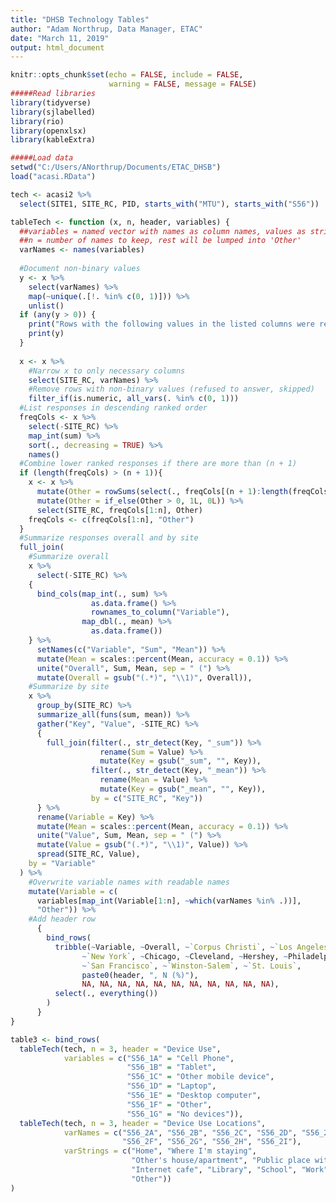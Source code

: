 ```yaml
---
title: "DHSB Technology Tables"
author: "Adam Northrup, Data Manager, ETAC"
date: "March 11, 2019"
output: html_document
---
```


```r
knitr::opts_chunk$set(echo = FALSE, include = FALSE, 
                      warning = FALSE, message = FALSE)
#####Read libraries
library(tidyverse)
library(sjlabelled)
library(rio)
library(openxlsx)
library(kableExtra)

#####Load data
setwd("C:/Users/ANorthrup/Documents/ETAC_DHSB")
load("acasi.RData")
```

```r
tech <- acasi2 %>%
  select(SITE1, SITE_RC, PID, starts_with("MTU"), starts_with("S56"))
```

```r
tableTech <- function (x, n, header, variables) {
  ##variables = named vector with names as column names, values as strings
  ##n = number of names to keep, rest will be lumped into 'Other'
  varNames <- names(variables)
  
  #Document non-binary values
  y <- x %>% 
    select(varNames) %>%
    map(~unique(.[!. %in% c(0, 1)])) %>%
    unlist()
  if (any(y > 0)) {
    print("Rows with the following values in the listed columns were removed:")
    print(y)
  }
  
  x <- x %>%
    #Narrow x to only necessary columns
    select(SITE_RC, varNames) %>%
    #Remove rows with non-binary values (refused to answer, skipped)
    filter_if(is.numeric, all_vars(. %in% c(0, 1)))
  #List responses in descending ranked order
  freqCols <- x %>% 
    select(-SITE_RC) %>%
    map_int(sum) %>%
    sort(., decreasing = TRUE) %>%
    names()
  #Combine lower ranked responses if there are more than (n + 1)
  if (length(freqCols) > (n + 1)){
    x <- x %>%
      mutate(Other = rowSums(select(., freqCols[(n + 1):length(freqCols)]))) %>%
      mutate(Other = if_else(Other > 0, 1L, 0L)) %>%
      select(SITE_RC, freqCols[1:n], Other)
    freqCols <- c(freqCols[1:n], "Other")
  }
  #Summarize responses overall and by site
  full_join(
    #Summarize overall
    x %>% 
      select(-SITE_RC) %>%
    {
      bind_cols(map_int(., sum) %>% 
                  as.data.frame() %>%
                  rownames_to_column("Variable"),
                map_dbl(., mean) %>%
                  as.data.frame())
    } %>%
      setNames(c("Variable", "Sum", "Mean")) %>%
      mutate(Mean = scales::percent(Mean, accuracy = 0.1)) %>%
      unite("Overall", Sum, Mean, sep = " (") %>%
      mutate(Overall = gsub("(.*)", "\\1)", Overall)),
    #Summarize by site
    x %>%
      group_by(SITE_RC) %>%
      summarize_all(funs(sum, mean)) %>%
      gather("Key", "Value", -SITE_RC) %>%
      {
        full_join(filter(., str_detect(Key, "_sum")) %>%
                    rename(Sum = Value) %>%
                    mutate(Key = gsub("_sum", "", Key)),
                  filter(., str_detect(Key, "_mean")) %>%
                    rename(Mean = Value) %>%
                    mutate(Key = gsub("_mean", "", Key)),
                  by = c("SITE_RC", "Key"))
      } %>%
      rename(Variable = Key) %>%
      mutate(Mean = scales::percent(Mean, accuracy = 0.1)) %>%
      unite("Value", Sum, Mean, sep = " (") %>%
      mutate(Value = gsub("(.*)", "\\1)", Value)) %>%
      spread(SITE_RC, Value),
    by = "Variable"
  ) %>%
    #Overwrite variable names with readable names
    mutate(Variable = c(
      variables[map_int(Variable[1:n], ~which(varNames %in% .))],
      "Other")) %>%
    #Add header row
      {
        bind_rows(
          tribble(~Variable, ~Overall, ~`Corpus Christi`, ~`Los Angeles`,
                ~`New York`, ~Chicago, ~Cleveland, ~Hershey, ~Philadelphia,
                ~`San Francisco`, ~`Winston-Salem`, ~`St. Louis`,
                paste0(header, ", N (%)"), 
                NA, NA, NA, NA, NA, NA, NA, NA, NA, NA, NA),
          select(., everything())
        )
      }
}
```

```r
table3 <- bind_rows(
  tableTech(tech, n = 3, header = "Device Use",
            variables = c("S56_1A" = "Cell Phone", 
                          "S56_1B" = "Tablet", 
                          "S56_1C" = "Other mobile device",
                          "S56_1D" = "Laptop",
                          "S56_1E" = "Desktop computer",
                          "S56_1F" = "Other", 
                          "S56_1G" = "No devices")),
  tableTech(tech, n = 3, header = "Device Use Locations",
            varNames = c("S56_2A", "S56_2B", "S56_2C", "S56_2D", "S56_2E", 
                         "S56_2F", "S56_2G", "S56_2H", "S56_2I"),
            varStrings = c("Home", "Where I'm staying", 
                           "Other's house/apartment", "Public place with WiFi",
                           "Internet cafe", "Library", "School", "Work", 
                           "Other"))
)
```

